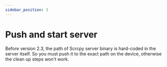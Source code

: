 ```yaml
---
sidebar_position: 3
---
```


# Push and start server

Before version 2.3, the path of Scrcpy server binary is hard-coded in the server itself. So you must push it to the exact path on the device, otherwise the clean up steps won't work.

